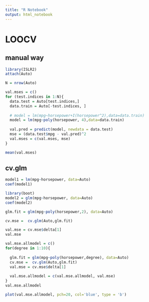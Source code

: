 ```yaml
---
title: "R Notebook"
output: html_notebook
---
```


# LOOCV
## manual way
```r
library(ISLR2)
attach(Auto)

N = nrow(Auto)

val.mses = c()
for (test.indices in 1:N){
  data.test = Auto[test.indices,]
  data.train = Auto[-test.indices, ]
  
  # model = lm(mpg~horsepower+I(horsepower^2),data=data.train)
  model = lm(mpg~poly(horsepower, 4),data=data.train)
  
  val.pred = predict(model, newdata = data.test)
  mse = (data.test$mpg - val.pred)^2
  val.mses = c(val.mses, mse)
}

mean(val.mses)

```
## cv.glm
```r
model1 = lm(mpg~horsepower, data=Auto)
coef(model1)

library(boot)
model2 = glm(mpg~horsepower, data=Auto)
coef(model2)
```

```r
glm.fit = glm(mpg~poly(horsepower,2), data=Auto)

cv.mse =  cv.glm(Auto,glm.fit)

val.mse = cv.mse$delta[1]
val.mse
```

```r
val.mse.allmodel = c()
for(degree in 1:10){
  
  glm.fit = glm(mpg~poly(horsepower,degree), data=Auto)
  cv.mse =  cv.glm(Auto,glm.fit)
  val.mse = cv.mse$delta[1]
  
  val.mse.allmodel = c(val.mse.allmodel, val.mse)
}
val.mse.allmodel
```
```r
plot(val.mse.allmodel, pch=20, col='blue', type = 'b')
```

